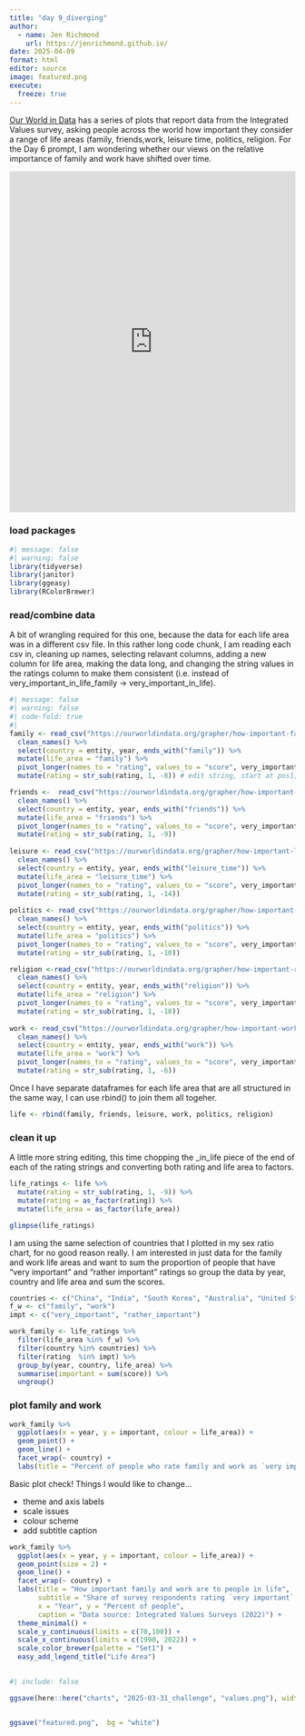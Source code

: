 ```yaml
---
title: "day 9_diverging"
author:
  - name: Jen Richmond
    url: https://jenrichmond.github.io/
date: 2025-04-09
format: html
editor: source
image: featured.png
execute:
  freeze: true
---
```


[Our World in Data](https://ourworldindata.org/happiness-and-life-satisfaction) has a series of plots that report data from the Integrated Values survey, asking people across the world how important they consider a range of life areas (family, friends,work, leisure time, politics, religion. For the Day 6 prompt, I am wondering whether our views on the relative importance of family and work have shifted over time. 

<iframe src="https://ourworldindata.org/grapher/how-important-family-is-to-people-in-life?tab=chart" loading="lazy" style="width: 100%; height: 600px; border: 0px none;" allow="web-share; clipboard-write"></iframe>


### load packages
```r
#| message: false
#| warning: false
library(tidyverse)
library(janitor)
library(ggeasy)
library(RColorBrewer)

```

### read/combine data

A bit of wrangling required for this one, because the data for each life area was in a different csv file. In this rather long code chunk, I am reading each csv in, cleaning up names, selecting relavant columns, adding a new column for life area, making the data long, and changing the string values in the ratings column to make them consistent (i.e. instead of very_important_in_life_family -> very_important_in_life). 

```r
#| message: false
#| warning: false
#| code-fold: true
#| 
family <- read_csv("https://ourworldindata.org/grapher/how-important-family-is-to-people-in-life.csv?v=1&csvType=full&useColumnShortNames=true") %>%
  clean_names() %>%
  select(country = entity, year, ends_with("family")) %>%
  mutate(life_area = "family") %>%
  pivot_longer(names_to = "rating", values_to = "score", very_important_in_life_family:no_answer_important_in_life_family) %>%
  mutate(rating = str_sub(rating, 1, -8)) # edit string, start at pos1, end 8 chars back

friends <-  read_csv("https://ourworldindata.org/grapher/how-important-friends-are-to-people-in-life.csv?v=1&csvType=full&useColumnShortNames=true") %>%
  clean_names() %>%
  select(country = entity, year, ends_with("friends")) %>%
  mutate(life_area = "friends") %>%
  pivot_longer(names_to = "rating", values_to = "score", very_important_in_life_friends:no_answer_important_in_life_friends) %>%
  mutate(rating = str_sub(rating, 1, -9)) 
  
leisure <- read_csv("https://ourworldindata.org/grapher/how-important-leisure-is-to-people-in-life.csv?v=1&csvType=full&useColumnShortNames=true") %>%
  clean_names() %>%
  select(country = entity, year, ends_with("leisure_time")) %>%
  mutate(life_area = "leisure_time") %>%
  pivot_longer(names_to = "rating", values_to = "score", very_important_in_life_leisure_time:no_answer_important_in_life_leisure_time) %>%
  mutate(rating = str_sub(rating, 1, -14)) 
  
politics <- read_csv("https://ourworldindata.org/grapher/how-important-politics-is-in-your-life.csv?v=1&csvType=full&useColumnShortNames=true") %>%
  clean_names() %>%
  select(country = entity, year, ends_with("politics")) %>%
  mutate(life_area = "politics") %>%
  pivot_longer(names_to = "rating", values_to = "score", very_important_in_life_politics:no_answer_important_in_life_politics) %>%
  mutate(rating = str_sub(rating, 1, -10)) 

religion <-read_csv("https://ourworldindata.org/grapher/how-important-religion-is-in-your-life.csv?v=1&csvType=full&useColumnShortNames=true") %>%
  clean_names() %>%
  select(country = entity, year, ends_with("religion")) %>%
  mutate(life_area = "religion") %>%
  pivot_longer(names_to = "rating", values_to = "score", very_important_in_life_religion:no_answer_important_in_life_religion) %>%
  mutate(rating = str_sub(rating, 1, -10)) 
  
work <- read_csv("https://ourworldindata.org/grapher/how-important-work-is-to-people-in-life.csv?v=1&csvType=full&useColumnShortNames=true") %>%
  clean_names() %>%
  select(country = entity, year, ends_with("work")) %>%
  mutate(life_area = "work") %>%
  pivot_longer(names_to = "rating", values_to = "score", very_important_in_life_work:no_answer_important_in_life_work) %>%
  mutate(rating = str_sub(rating, 1, -6)) 

```

Once I have separate dataframes for each life area that are all structured in the same way, I can use rbind() to join them all togeher. 

```r
  
life <- rbind(family, friends, leisure, work, politics, religion)


```

### clean it up

A little more string editing, this time chopping the _in_life piece of the end of each of the rating strings and converting both rating and life area to factors. 
```r

life_ratings <- life %>%
  mutate(rating = str_sub(rating, 1, -9)) %>%
  mutate(rating = as_factor(rating)) %>%
  mutate(life_area = as_factor(life_area))

glimpse(life_ratings)
```

I am using the same selection of countries that I plotted in my sex ratio chart, for no good reason really. I am interested in just data for the family and work life areas and want to sum the proportion of people that have "very important" and "rather important" ratings so group the data by year, country and life area and sum the scores. 
```r

countries <- c("China", "India", "South Korea", "Australia", "United States", "United Kingdom")
f_w <- c("family", "work")
impt <- c("very_important", "rather_important")

work_family <- life_ratings %>%
  filter(life_area %in% f_w) %>%
  filter(country %in% countries) %>%
  filter(rating  %in% impt) %>%
  group_by(year, country, life_area) %>%
  summarise(important = sum(score)) %>%
  ungroup()
```


### plot family and work 

```r
work_family %>%
  ggplot(aes(x = year, y = important, colour = life_area)) +
  geom_point() +
  geom_line() +
  facet_wrap(~ country) +
  labs(title = "Percent of people who rate family and work as `very important` \nor `rather important`")
```

Basic plot check! Things I would like to change...

- theme and axis labels
- scale issues
- colour scheme
- add subtitle caption

```r
work_family %>%
  ggplot(aes(x = year, y = important, colour = life_area)) +
  geom_point(size = 2) +
  geom_line() +
  facet_wrap(~ country) +
  labs(title = "How important family and work are to people in life", 
       subtitle = "Share of survey respondents rating `very important` or `rather important`", 
       x = "Year", y = "Percent of people", 
       caption = "Data source: Integrated Values Surveys (2022)") +
  theme_minimal() +
  scale_y_continuous(limits = c(70,100)) +
  scale_x_continuous(limits = c(1990, 2022)) +
  scale_color_brewer(palette = "Set1") +
  easy_add_legend_title("Life Area")
  
```


```r
#| include: false

ggsave(here::here("charts", "2025-03-31_challenge", "values.png"), width = 6, height = 4,  bg = "white")


ggsave("featured.png",  bg = "white")
```

